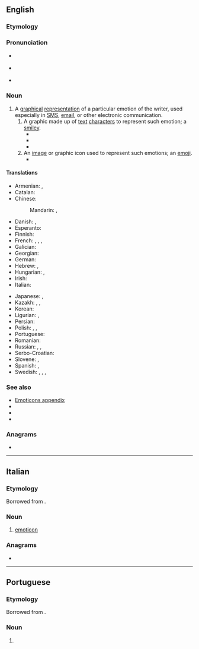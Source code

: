{{also|emoticón}}
==English==
{{wikipedia}}

===Etymology===
{{root|en|ine-pro|*mew-}}
{{blend|en|emotion|icon}}

===Pronunciation===
* {{a|Canada}} {{IPA|en|/ɪˈmoʊtəˌkɑn/}}
* {{a|Received Pronunciation}} {{IPA|en|/ɪˈməʊtɪˌkɒn/}}
* {{audio|en|LL-Q1860 (eng)-Vealhurl-emoticon.wav|Audio (UK)}}

===Noun===
{{en-noun}}

# A [[graphical]] [[representation]] of a particular emotion of the writer, used especially in [[SMS]], [[email]], or other electronic communication.
## A graphic made up of [[text]] [[character]]s to represent such emotion; a [[smiley]].
##* {{quote-journal|en |date=December 1, 1992 |author=William Grimes |journal=The New York Times |title=Computer as a Cultural Tool: Chatter Mounts on Every Topic |page=C13 |url=https://www.nytimes.com/1992/12/01/arts/computer-as-a-cultural-tool-chatter-mounts-on-every-topic.html |text=A remark intended humorously is often indicated by the letter G in parentheses, for "grin," or by a sideways happy face built from punctuation marks. Such symbols are known as '''emoticons'''.|brackets=on}}
##* {{quote-book|en|year=2006|author=Joseph B. Walther|chapter=Nonverbal dynamics in computer-mediated communication|title=The SAGE Handbook of Nonverbal Communication|editor=Valerie Manusov and Miles Patterson|isbn=9781782689454|page=470|passage=In a 4 by 2 experimental procedure, :)  ;)  :(  or no '''emoticon''' were inserted alternately in simulated e-mail message mock-ups}}
##* {{quote-book|en|year=2007|author=M. Yanagisawa, M. Kobayashi, Y. Kato, S. Kato, and D. Scott|chapter=Research on the emotions interpreted from emoticons in Japanese cellular telephone email|title=Supporting Learning Flow through Integrative Technologies|editor=T. Hirashima, U. Hoppe, and S. Young|isbn=9781586037970|page=271|passage=The range of interpretations was surprising broad, for instance the '''emoticon''' (-.-) had 16 possible interpretations}}
## An [[image]] or graphic icon used to represent such emotions; an [[emoji]].
##* {{quote-book|en|year=2007|author=Loren Abdulezer, Susan Abdulezer, and Howard Dammond|title=Skype for Dummies|isbn=9781118050798|page=61|passage=In addition to placing '''emoticons''' by clicking icons in the pop-up panel shown in Figure 4-2, you can enter the text representation in your text chat window. For example, to show the image of the '''emoticon''' with sunglasses, you enter (cool).}}

====Translations====
{{trans-top|representation of an emotion of the writer}}
* Armenian: {{t|hy|սմայլիկ|sc=Armn}}, {{t+|hy|զմայլիկ|sc=Armn}}
* Catalan: {{t+|ca|emoticona|f}}
* Chinese:
*: Mandarin: {{t+|cmn|表情符號|sc=Hani}}, {{t+|cmn|表情符号|tr=biǎoqíng fúhào|sc=Hani}}
* Danish: {{t+|da|emotikon|n}}, {{t|da|smiley|c}}
* Esperanto: {{t|eo|miensimbolo}}
* Finnish: {{t+|fi|hymiö}}
* French: {{t+|fr|émoticône|m}}, {{t|fr|émoticone|m}}, {{t+|fr|binette|f}}, {{t+|fr|frimousse|f}}
* Galician: {{t|gl|emoticona|f}}
* Georgian: {{t|ka|სიცილაკი}}
* German: {{t+|de|Emoticon|n}}
* Hebrew: {{t|he|רִגְשׁוֹן|m|tr=rigshón}}, {{t+|he|פַּרְצוּפוֹן|m|tr=partsufón}}
* Hungarian: {{t+|hu|emotikon}}, {{t+|hu|hangulatjel}}
* Irish: {{t|ga|straoiseog|f}}
* Italian: {{t+|it|faccina|f}}
{{trans-mid}}
* Japanese: {{t+|ja|顔文字|tr=かおもじ, kaomoji|sc=Jpan}}, {{t+|ja|絵文字|tr=えもじ, emoji|sc=Jpan}}
* Kazakh: {{t|kk|күлегеш}}, {{t|kk|өңтаңба}}, {{t|kk|эмотикон}}
* Korean: {{t+|ko|이모티콘}}
* Ligurian: {{t|lij|facìn}}, {{t|lij|morìn}}
* Persian: {{t+|fa|شکلک|tr=šeklak|sc=fa-Arab}}
* Polish: {{t|pl|emotikona|f}}, {{t+|pl|emotikon|m-in}}, {{t+|pl|emotka|f}}
* Portuguese: {{t+|pt|emoticon|m}}
* Romanian: {{t|ro|emoticon}}
* Russian: {{t+|ru|сма́йлик|m}}, {{t+|ru|эмотико́н|m}}, {{t+|ru|смайл|m}}
* Serbo-Croatian: {{t|sh|emotikon|m}}
* Slovene: {{t|sl|smeško|m}}, {{t|sl|čustvenček|m}}
* Spanish: {{t+|es|emoticón|m}}, {{t+|es|emoticono|m}}
* Swedish: {{t+|sv|smilis|c}}, {{t+|sv|smilgubbe|c}}, {{t+|sv|smajlis|c}}, {{t|sv|emotikon|c}}
{{trans-bottom}}

{{trans-see|emoji}}

===See also===
* [[Appendix:Emoticons|Emoticons appendix]]
* {{l|en|emotag}}
* {{l|en|emoji}}
* {{l|en|kaomoji}}

===Anagrams===
* {{anagrams|en|a=ceimnoot|come into}}

----

==Italian==

===Etymology===
Borrowed from {{bor|it|en|emoticon}}.

===Noun===
{{it-noun|m|#}}

# [[#English|emoticon]]

===Anagrams===
* {{anagrams|it|a=ceimnoot|metonico}}

----

==Portuguese==

===Etymology===
Borrowed from {{bor|pt|en|emoticon}}.

===Noun===
{{pt-noun|m|s|old=1}}

# {{l|en|emoticon}} {{gloss|simple drawing using text characters}}